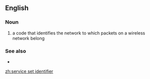==English==

===Noun===
{{en-noun|head=[[service]] [[set]] [[identifier]]}}

# {{label|en|networking}} a code that identifies the network to which packets on a wireless network belong

===See also===
* {{pedialite}}

[[zh:service set identifier]]